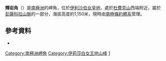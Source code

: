 '''輝岩角'''（{{lang-en|Pyroxenite Promontory}}）是[[南極洲|南極洲]]的岬角，位於[[伊利沙伯女皇地|伊利沙伯女皇地]]，處於[[杜費克山_(伊利沙伯女皇地)|杜費克山]]西端附近，屬於[[彭薩科拉山脈|彭薩科拉山脈]]的一部分，海拔高度約1,150米，現時由[[南極條約體系|南極條約體系]]管理。

==參考資料==
*{{usgs-gazetteer}}

{{coord|82|37|S|53|0|W|display=title}}

{{DEFAULTSORT:Pyroxenite Promontory}}
[[Category:南極洲岬角|Category:南極洲岬角]]
[[Category:伊莉莎白女王地山峰|Category:伊莉莎白女王地山峰]]
[[Category:海拔1000公尺至1999公尺的南極洲山峰|1]]

{{QueenElizabethLand-geo-stub}}